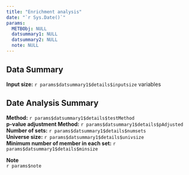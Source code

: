 ```yaml
---
title: "Enrichment analysis"
date: "`r Sys.Date()`"
params:
  METBObj: NULL
  datsummary1: NULL
  datsummary2: NULL
  note: NULL
---
```

Data Summary
---------------
**Input size:** `r params$datsummary1$details$inputsize` variables

Date Analysis Summary
---------------
**Method:** `r params$datsummary1$details$testMethod`\
**p-value adjustment Method:** `r params$datsummary1$details$pAdjusted`\
**Number of sets:** `r params$datsummary1$details$numsets`\
**Universe size:** `r params$datsummary1$details$univsize`\
**Minimum number of member in each set:** `r params$datsummary1$details$minsize`\

**Note**\
`r params$note`
